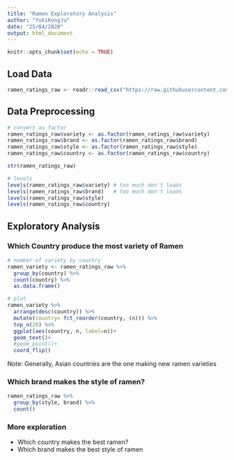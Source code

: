 ```yaml
---
title: "Ramen Exploratory Analysis"
author: "YukiKongJu"
date: "25/04/2020"
output: html_document
---
```


```r
knitr::opts_chunk$set(echo = TRUE)
```

## Load Data

```r

ramen_ratings_raw <- readr::read_csv("https://raw.githubusercontent.com/rfordatascience/tidytuesday/master/data/2019/2019-06-04/ramen_ratings.csv")

```

## Data Preprocessing

```r

# convert as factor
ramen_ratings_raw$variety <- as.factor(ramen_ratings_raw$variety)
ramen_ratings_raw$brand <- as.factor(ramen_ratings_raw$brand)
ramen_ratings_raw$style <- as.factor(ramen_ratings_raw$style)
ramen_ratings_raw$country <- as.factor(ramen_ratings_raw$country)

str(ramen_ratings_raw)

# levels
levels(ramen_ratings_raw$variety) # too much don't loads
levels(ramen_ratings_raw$brand)   # too much don't loads
levels(ramen_ratings_raw$style)
levels(ramen_ratings_raw$country)

```

## Exploratory Analysis

### Which Country produce the most variety of Ramen

```r

# number of variety by country
ramen_variety <- ramen_ratings_raw %>% 
  group_by(country) %>% 
  count(country) %>% 
  as.data.frame()

# plot
ramen_variety %>% 
  arrange(desc(country)) %>% 
  mutate(country= fct_reorder(country, (n))) %>% 
  top_n(20) %>% 
  ggplot(aes(country, n, label=n))+
  geom_text()+
  #geom_point()+
  coord_flip()

```
Note: Generally, Asian countries are the one making new ramen varieties

### Which brand makes the style of ramen?

```r

ramen_ratings_raw %>% 
  group_by(style, brand) %>% 
  count()

```




### More exploration

  * Which country makes the best ramen?
  * Which brand makes the best style of ramen



